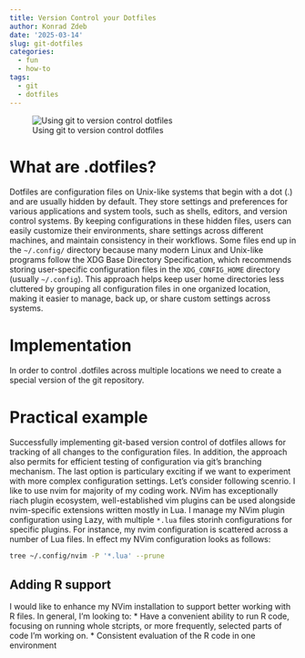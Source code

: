 ```yaml
---
title: Version Control your Dotfiles
author: Konrad Zdeb
date: '2025-03-14'
slug: git-dotfiles
categories:
  - fun
  - how-to
tags:
  - git
  - dotfiles
---
```


![Using git to version control dotfiles](images/imageGitStatus.png)

# What are .dotfiles?

Dotfiles are configuration files on Unix-like systems that begin with a dot (.) and are usually hidden by default. They store settings and preferences for various applications and system tools, such as shells, editors, and version control systems. By keeping configurations in these hidden files, users can easily customize their environments, share settings across different machines, and maintain consistency in their workflows. Some files end up in the `~/.config/` directory because many modern Linux and Unix-like programs follow the XDG Base Directory Specification, which recommends storing user-specific configuration files in the `XDG_CONFIG_HOME` directory (usually `~/.config`). This approach helps keep user home directories less cluttered by grouping all configuration files in one organized location, making it easier to manage, back up, or share custom settings across systems.

# Implementation

In order to control .dotfiles across multiple locations we need to create a special version of the git repository. 

# Practical example

Successfully implementing git-based version control of dotfiles allows for tracking of all changes to the configuration files. In addition, the approach also permits for efficient testing of configuration via git's branching mechanism. The last option is particulary exciting if we want to experiment with more complex configuration settings. 
Let's consider following scenrio. I like to use nvim for majority of my coding work. NVim has exceptionally riach plugin ecosystem, well-established vim plugins can be used alongside nvim-specific extensions written mostly in Lua. I manage my NVim plugin configuration using Lazy, with multiple `*.lua` files storinh configurations for specific plugins. For instance, my nvim configuration is scattered across a number of Lua files. In effect my NVim configuration looks as follows:

```bash
tree ~/.config/nvim -P '*.lua' --prune
```

## Adding R support

I would like to enhance my NVim installation to support better working with R files. In general, I'm  looking to:
* Have a convenient ability to run R code, focusing on running whole stcripts, or more frequently, selected parts of code I'm working on.
* Consistent evaluation of the R code in one environment





